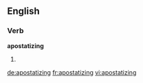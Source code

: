 ==English==

===Verb===
'''apostatizing'''

# {{present participle of|apostatize}}

[[de:apostatizing]]
[[fr:apostatizing]]
[[vi:apostatizing]]